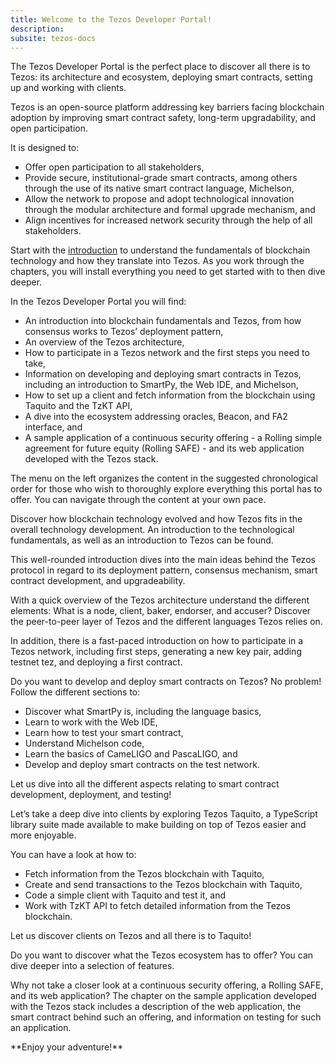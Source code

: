 ```yaml
---
title: Welcome to the Tezos Developer Portal!
description: 
subsite: tezos-docs
---
```




<OverviewBox title="All you need to develop with Tezos" imgSrc="/img/Hero-02-01-t.png" floating="true">

The Tezos Developer Portal is the perfect place to discover all there is to Tezos: its architecture and ecosystem, deploying smart contracts, setting up and working with clients.

Tezos is an open-source platform addressing key barriers facing blockchain adoption by improving smart contract safety, long-term upgradability, and open participation.

It is designed to:

* Offer open participation to all stakeholders,
* Provide secure, institutional-grade smart contracts, among others through the use of its native smart contract language, Michelson,
* Allow the network to propose and adopt technological innovation through the modular architecture and formal upgrade mechanism, and
* Align incentives for increased network security through the help of all stakeholders.

</OverviewBox>

Start with the [introduction](/blockchain-fundamentals/landingpage) to understand the fundamentals of blockchain technology and how they translate into Tezos. As you work through the chapters, you will install everything you need to get started with to then dive deeper.

In the Tezos Developer Portal you will find:

* An introduction into blockchain fundamentals and Tezos, from how consensus works to Tezos’ deployment pattern,
* An overview of the Tezos architecture,
* How to participate in a Tezos network and the first steps you need to take,
* Information on developing and deploying smart contracts in Tezos, including an introduction to SmartPy, the Web IDE, and Michelson,
* How to set up a client and fetch information from the blockchain using Taquito and the TzKT API,
* A dive into the ecosystem addressing oracles, Beacon, and FA2 interface, and
* A sample application of a continuous security offering - a Rolling simple agreement for future equity (Rolling SAFE) - and its web application developed with the Tezos stack.


<HighlightBox type="info">

The menu on the left organizes the content in the suggested chronological order for those who wish to thoroughly explore everything this portal has to offer. You can navigate through the content at your own pace.

</HighlightBox>

<OverviewBox title="Tezos Introduction" linkHref="/blockchain-fundamentals/landingpage" linkText="Tezos Introduction" imgSrc="/img/Tezos-logo-section-01.png" floating="true">

Discover how blockchain technology evolved and how Tezos fits in the overall technology development. An introduction to the technological fundamentals, as well as an introduction to Tezos can be found. 

This well-rounded introduction dives into the main ideas behind the Tezos protocol in regard to its deployment pattern, consensus mechanism, smart contract development, and upgradeability.

</OverviewBox>


<OverviewBox title="Getting to Know Tezos" linkHref="/tezos-basics/landingpage" linkText="Getting to Know Tezos" imgSrc="/img/Brain-section.png" floating="true">

With a quick overview of the Tezos architecture understand the different elements: What is a node, client, baker, endorser, and accuser? Discover the peer-to-peer layer of Tezos and the different languages Tezos relies on.

In addition, there is a fast-paced introduction on how to participate in a Tezos network, including first steps, generating a new key pair, adding testnet tez, and deploying a first contract.

</OverviewBox>


<OverviewBox title="Writing Smart Contracts" linkHref="/smart-contracts" linkText="Writing Smart Contracts" imgSrc="/img/Teaching.png" floating="true">

Do you want to develop and deploy smart contracts on Tezos? No problem! Follow the different sections to:

* Discover what SmartPy is, including the language basics,
* Learn to work with the Web IDE,
* Learn how to test your smart contract,
* Understand Michelson code,
* Learn the basics of CameLIGO and PascaLIGO, and
* Develop and deploy smart contracts on the test network.

Let us dive into all the different aspects relating to smart contract development, deployment, and testing!

</OverviewBox>


<OverviewBox title="Clients" linkHref="/clients" linkText="Clients" imgSrc="/img/Feature_4_A-01.png" floating="true">

Let’s take a deep dive into clients by exploring Tezos Taquito, a TypeScript library suite made available to make building on top of Tezos easier and more enjoyable.

You can have a look at how to:

* Fetch information from the Tezos blockchain with Taquito,
* Create and send transactions to the Tezos blockchain with Taquito,
* Code a simple client with Taquito and test it, and
* Work with TzKT API to fetch detailed information from the Tezos blockchain.

Let us discover clients on Tezos and all there is to Taquito!

</OverviewBox>

<OverviewBox title="Ecosystem" linkHref="/ecosystem" linkText="Ecosystem" floating="true">

Do you want to discover what the Tezos ecosystem has to offer? You can dive deeper into a selection of features.

<ActionCardWrapper>
  <ActionCard href="/fa2" text="The FA2 interface" desc="Learn how to work with the FA2 interface for Tezos"></ActionCard>
  <ActionCard href="/oracles" text="Oracles" desc="Learn how to use Harbinger and Chainlink with Tezos"></ActionCard>
  <ActionCard href="/beacon" text="Beacon" desc="Learn all about Beacon and how to work with the Beacon SDK"></ActionCard>
</ActionCardWrapper>

</OverviewBox>

<OverviewBox title="Rolling SAFE Sample Application" linkHref="/rolling-safe-project" linkText="Rolling SAFE sample application" floating="true">

Why not take a closer look at a continuous security offering, a Rolling SAFE, and its web application? The chapter on the sample application developed with the Tezos stack includes a description of the web application, the smart contract behind such an offering, and information on testing for such an application.

<ActionCardWrapper>
  <ActionCard href="/intro-origins-of-rolling-safe" text="The Origins of Rolling SAFEs" desc="Discover the origins by taking a closer look at different funding mechanisms and SAFEs"></ActionCard>
  <ActionCard href="/what-is-a-rolling-safe" text="What is a Rolling SAFE?" desc="Learn about Rolling SAFEs and their value added as a funding mechanism"></ActionCard>
  <ActionCard href="/rolling-safe-system-architecture" text="System Architecture and Data Handling" desc="Dive deeper into planning with a closer look on B9lab's approach"></ActionCard>
  <ActionCard href="/rolling-safe-smart-contract-implementation-part-1" text="Smart Contract Implementation" desc="Want to take a look behind the curtains?"></ActionCard>
  <ActionCard href="/rolling-safe-platform-stack" text="Platform Stack" desc="Discover implementing interactions with the Tezos blockchain"></ActionCard>
  <ActionCard href="/rolling-safe-platform-tests" text="Testing, Testing, Testing" desc="Take a look at testing with the SmartPy IDE and unit testing for wrappers"></ActionCard>
  <ActionCard href="/rolling-safe-tezos-full-end-to-end-test" text="More Testing - A Full End-to-End Test Setup" desc="Create a test network, sandbox environment, and test the web application"></ActionCard>
</ActionCardWrapper>

</OverviewBox>
**Enjoy your adventure!**
